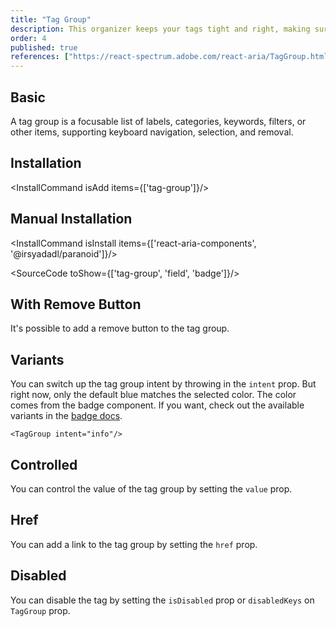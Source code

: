 ```yaml
---
title: "Tag Group"
description: This organizer keeps your tags tight and right, making sure they’re lined up and making sense, just like a librarian sorting books on a shelf.
order: 4
published: true
references: ["https://react-spectrum.adobe.com/react-aria/TagGroup.html#props"]
---
```


## Basic
A tag group is a focusable list of labels, categories, keywords, filters, or other items, supporting keyboard navigation, selection, and removal.
<How toUse="collections/tag-group-demo" />

## Installation
<InstallCommand isAdd items={['tag-group']}/>

## Manual Installation

<InstallCommand isInstall items={['react-aria-components', '@irsyadadl/paranoid']}/>

<SourceCode toShow={['tag-group', 'field', 'badge']}/>

## With Remove Button
It's possible to add a remove button to the tag group.
<How toUse="collections/tag-group-with-remove-demo" />

## Variants
You can switch up the tag group intent by throwing in the `intent` prop. But right now, only the default blue matches the selected color. The color comes from the badge component. If you want, check out the available variants in the [badge docs](/design-system/statuses/badge).

```
<TagGroup intent="info"/>
```

## Controlled
You can control the value of the tag group by setting the `value` prop.
<How toUse="collections/tag-group-controlled-demo" />

## Href
You can add a link to the tag group by setting the `href` prop.
<How toUse="collections/tag-group-href-demo" />

## Disabled
You can disable the tag by setting the `isDisabled` prop or `disabledKeys` on `TagGroup` prop.
<How toUse="collections/tag-group-disabled-demo" />
